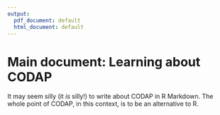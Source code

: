 ```yaml
---
output:
  pdf_document: default
  html_document: default
---
```


# Main document: Learning about CODAP

It may seem silly (it _is_ silly!) to write about CODAP in R Markdown. The whole point of CODAP, in this context, is to be an alternative to R.